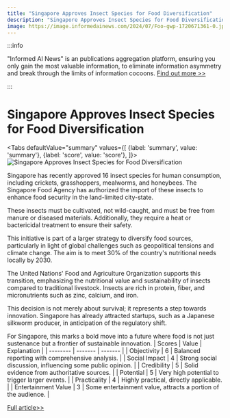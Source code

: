 ```yaml
---
title: "Singapore Approves Insect Species for Food Diversification"
description: "Singapore Approves Insect Species for Food Diversification"
image: https://image.informedainews.com/2024/07/Foo-gwp-1720671361-0.jpg
---
```



:::info

"Informed AI News" is an publications aggregation platform, ensuring you only gain the most valuable information, to eliminate information asymmetry and break through the limits of information cocoons.  [Find out more >>](/)

:::

# Singapore Approves Insect Species for Food Diversification


<Tabs
	defaultValue="summary"
	values={[
	{label: 'summary', value: 'summary'},
	{label: 'score', value: 'score'},
]}>
<TabItem value="summary">
<img
  src="https://image.informedainews.com/2024/07/Foo-gwp-1720671361-0.jpg"
  alt="Singapore Approves Insect Species for Food Diversification"
/>



Singapore has recently approved 16 insect species for human consumption, including crickets, grasshoppers, mealworms, and honeybees. The Singapore Food Agency has authorized the import of these insects to enhance food security in the land-limited city-state.

These insects must be cultivated, not wild-caught, and must be free from manure or diseased materials. Additionally, they require a heat or bactericidal treatment to ensure their safety.

This initiative is part of a larger strategy to diversify food sources, particularly in light of global challenges such as geopolitical tensions and climate change. The aim is to meet 30% of the country's nutritional needs locally by 2030.

The United Nations' Food and Agriculture Organization supports this transition, emphasizing the nutritional value and sustainability of insects compared to traditional livestock. Insects are rich in protein, fiber, and micronutrients such as zinc, calcium, and iron.

This decision is not merely about survival; it represents a step towards innovation. Singapore has already attracted startups, such as a Japanese silkworm producer, in anticipation of the regulatory shift.

For Singapore, this marks a bold move into a future where food is not just sustenance but a frontier of sustainable innovation.
</TabItem>
<TabItem value="score">
	| Scores     | Value   | Explanation |
	| -------- | ------- | ------- |
	| Objectivity  | 6    | Balanced reporting with comprehensive analysis.    |
	| Social Impact | 4     | Strong social discussion, influencing some public opinion.    |
	| Credibility    | 5    | Solid evidence from authoritative sources.    |
	| Potential    | 5    | Very high potential to trigger larger events.    |
	| Practicality    | 4    | Highly practical, directly applicable.    |
	| Entertainment Value    | 3    | Some entertainment value, attracts a portion of the audience.    |
</TabItem>
</Tabs>

[Full article>>](https://asia.nikkei.com/Business/Food-Beverage/Singapore-diversifies-food-sources-with-insects)
